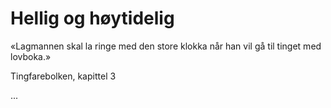 # Hellig og høytidelig 

«Lagmannen skal la ringe med den store klokka når han vil gå til tinget med lovboka.»

Tingfarebolken, kapittel 3


...
<Work id="ubb-ms-1550-4" />

